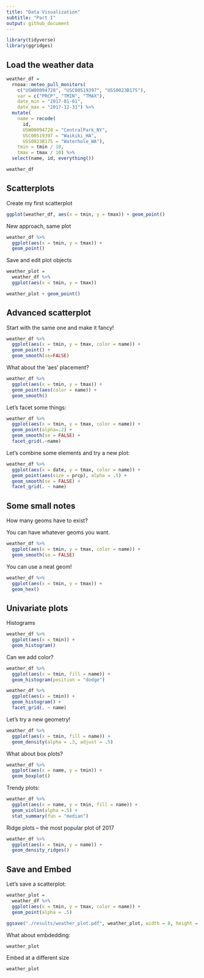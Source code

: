 ```yaml
---
title: "Data Visualization"
subtitle: "Part I"
output: github_document
---
```


```r
library(tidyverse)
library(ggridges)
```

## Load the weather data

```r
weather_df = 
  rnoaa::meteo_pull_monitors(
    c("USW00094728", "USC00519397", "USS0023B17S"),
    var = c("PRCP", "TMIN", "TMAX"), 
    date_min = "2017-01-01",
    date_max = "2017-12-31") %>%
  mutate(
    name = recode(
      id, 
      USW00094728 = "CentralPark_NY", 
      USC00519397 = "Waikiki_HA",
      USS0023B17S = "Waterhole_WA"),
    tmin = tmin / 10,
    tmax = tmax / 10) %>%
  select(name, id, everything())

weather_df
```

## Scatterplots

Create my first scatterplot

```r
ggplot(weather_df, aes(x = tmin, y = tmax)) + geom_point()
```

New approach, same plot

```r
weather_df %>% 
  ggplot(aes(x = tmin, y = tmax)) +
  geom_point()
```

Save and edit plot objects

```r
weather_plot =
  weather_df %>% 
  ggplot(aes(x = tmin, y = tmax))
```

```r
weather_plot + geom_point()
```

## Advanced scatterplot

Start with the same one and make it fancy!

```r
weather_df %>% 
  ggplot(aes(x = tmin, y = tmax, color = name)) +
  geom_point() +
  geom_smooth(se=FALSE)
```

What about the 'aes' placement?

```r
weather_df %>% 
  ggplot(aes(x = tmin, y = tmax)) +
  geom_point(aes(color = name)) +
  geom_smooth()
```

Let's facet some things:

```r
weather_df %>% 
  ggplot(aes(x = tmin, y = tmax, color = name)) +
  geom_point(alpha=.2) +
  geom_smooth(se = FALSE) +
  facet_grid(.~name)
```

Let's combine some elements and try a new plot:

```r
weather_df %>% 
  ggplot(aes(x = date, y = tmax, color = name)) +
  geom_point(aes(size = prcp), alpha = .5) +
  geom_smooth(se = FALSE) +
  facet_grid(. ~ name)
```

## Some small notes

How many geoms have to exist?

You can have whatever geoms you want.

```r
weather_df %>% 
  ggplot(aes(x = tmin, y = tmax, color = name)) +
  geom_smooth(se = FALSE)
```

You can use a neat geom!

```r
weather_df %>% 
  ggplot(aes(x = tmin, y = tmax)) +
  geom_hex()
```

## Univariate plots

Histograms

```r
weather_df %>% 
  ggplot(aes(x = tmin)) +
  geom_histogram()
```

Can we add color?

```r
weather_df %>% 
  ggplot(aes(x = tmin, fill = name)) +
  geom_histogram(position = "dodge")
```

```r
weather_df %>% 
  ggplot(aes(x = tmin)) +
  geom_histogram() +
  facet_grid(. ~ name)
```

Let's try a new geometry!

```r
weather_df %>% 
  ggplot(aes(x = tmin, fill = name)) +
  geom_density(alpha = .3, adjust = .5) 
```

What about box plots?

```r
weather_df %>% 
  ggplot(aes(x = name, y = tmin)) +
  geom_boxplot() 
```

Trendy plots:

```r
weather_df %>% 
  ggplot(aes(x = name, y = tmin, fill = name)) +
  geom_violin(alpha =.5) +
  stat_summary(fun = "median")
```

Ridge plots -- the most popular plot of 2017

```r
weather_df %>% 
  ggplot(aes(x = tmin, y = name)) +
  geom_density_ridges() 
```

## Save and Embed

Let's save a scatterplot:
```r
weather_plot = 
  weather_df %>% 
  ggplot(aes(x = tmin, y = tmax, color = name)) +
  geom_point(alpha = .5) 

ggsave("./results/weather_plot.pdf", weather_plot, width = 8, height = 5)
```

What about embdedding:
```r
weather_plot
```

Embed at a different size

```r
weather_plot
```

